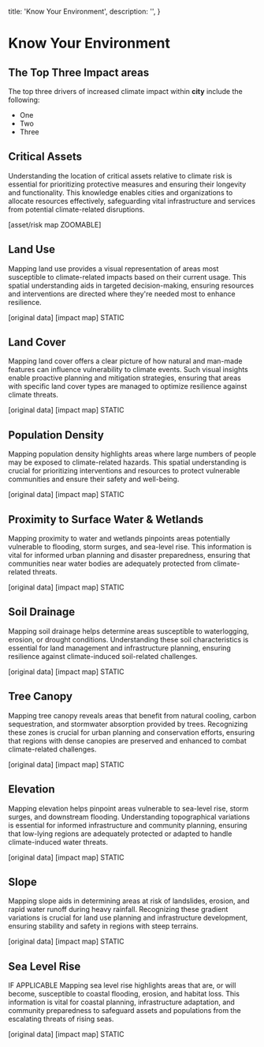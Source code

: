 
  title: 'Know Your Environment',
  description: '',
}

# Know Your Environment

## The Top Three Impact areas

The top three drivers of increased climate impact within **city** include the following:

- One
- Two
- Three

## Critical Assets

Understanding the location of critical assets relative to climate risk is essential for prioritizing protective measures and ensuring their longevity and functionality. This knowledge enables cities and organizations to allocate resources effectively, safeguarding vital infrastructure and services from potential climate-related disruptions.

[asset/risk map ZOOMABLE]

## Land Use

Mapping land use provides a visual representation of areas most susceptible to climate-related impacts based on their current usage. This spatial understanding aids in targeted decision-making, ensuring resources and interventions are directed where they're needed most to enhance resilience.

[original data] [impact map] STATIC

## Land Cover

Mapping land cover offers a clear picture of how natural and man-made features can influence vulnerability to climate events. Such visual insights enable proactive planning and mitigation strategies, ensuring that areas with specific land cover types are managed to optimize resilience against climate threats.

[original data] [impact map] STATIC

## Population Density

Mapping population density highlights areas where large numbers of people may be exposed to climate-related hazards. This spatial understanding is crucial for prioritizing interventions and resources to protect vulnerable communities and ensure their safety and well-being.

[original data] [impact map] STATIC

## Proximity to Surface Water & Wetlands

Mapping proximity to water and wetlands pinpoints areas potentially vulnerable to flooding, storm surges, and sea-level rise. This information is vital for informed urban planning and disaster preparedness, ensuring that communities near water bodies are adequately protected from climate-related threats.

[original data] [impact map] STATIC

## Soil Drainage

Mapping soil drainage helps determine areas susceptible to waterlogging, erosion, or drought conditions. Understanding these soil characteristics is essential for land management and infrastructure planning, ensuring resilience against climate-induced soil-related challenges.

[original data] [impact map] STATIC

## Tree Canopy

Mapping tree canopy reveals areas that benefit from natural cooling, carbon sequestration, and stormwater absorption provided by trees. Recognizing these zones is crucial for urban planning and conservation efforts, ensuring that regions with dense canopies are preserved and enhanced to combat climate-related challenges.

[original data] [impact map] STATIC

## Elevation

Mapping elevation helps pinpoint areas vulnerable to sea-level rise, storm surges, and downstream flooding. Understanding topographical variations is essential for informed infrastructure and community planning, ensuring that low-lying regions are adequately protected or adapted to handle climate-induced water threats.

[original data] [impact map] STATIC

## Slope

Mapping slope aids in determining areas at risk of landslides, erosion, and rapid water runoff during heavy rainfall. Recognizing these gradient variations is crucial for land use planning and infrastructure development, ensuring stability and safety in regions with steep terrains.

[original data] [impact map] STATIC

## Sea Level Rise

IF APPLICABLE
Mapping sea level rise highlights areas that are, or will become, susceptible to coastal flooding, erosion, and habitat loss. This information is vital for coastal planning, infrastructure adaptation, and community preparedness to safeguard assets and populations from the escalating threats of rising seas.

[original data] [impact map] STATIC

